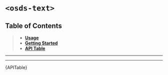 
<Meta title="UI Components/Text [quark]/Web Component" />

# `<osds-text>`

## Table of Contents
> - **[Usage](#usage)**
> - **[Getting Started](#getting-started)**
> - **[API Table](#api-table)**

<hr/>
<Usage />
<hr/>
<div id="api-table"><Description>{APITable}</Description></div>
